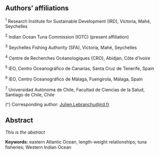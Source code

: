 
## Authors' affiliations

^1^ Research Institute for Sustainable Development (IRD), Victoria, Mahé, Seychelles

^2^ Indian Ocean Tuna Commission (IOTC) (present affiliation)

^3^ Seychelles Fishing Authority (SFA), Victoria, Mahé, Seychelles

^4^ Centre de Recherches Océanologiques (CRO), Abidjan, Côte d'Ivoire

^5^ IEO, Centro Oceanográfico de Canarias, Santa Cruz de Tenerife, Spain

^6^ IEO, Centro Oceanográfico de Málaga, Fuengirola, Málaga, Spain

^7^ Universidad Autónoma de Chile, Facultad de Ciencias de la Salud, Santiago de Chile, Chile

\(^\dagger\) Corresponding author: [Julien.Lebranchu@ird.fr](Julien.Lebranchu@ird.fr)

## Abstract

_This is the abstract_

**Keywords:** eastern Atlantic Ocean, length-weight relationships; tuna fisheries; Western Indian Ocean

\pagebreak